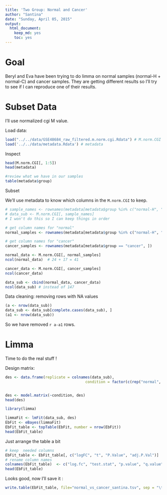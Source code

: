 ```yaml
---
title: 'Two Group: Normal and Cancer'
author: "Santina"
date: "Sunday, April 05, 2015"
output: 
  html_document:
    keep_md: yes
    toc: yes
---
```


# Goal 
Beryl and Eva have been trying to do limma on normal samples (normal-H + normal-C) and cancer samples. They are getting different results so I'll try to see if I can reproduce one of their results. 



# Subset Data 

I'll use normalized cgi M value. 

Load data: 
```r
load("../../data/GSE48684_raw_filtered.m.norm.cgi.Rdata") # M.norm.CGI
load('../../data/metadata.Rdata') # metadata
````

Inspect 
```r
head(M.norm.CGI[, 1:5])
head(metadata)

#review what we have in our samples 
table(metadata$group)
```


Subset 

We'll use metadata to know which columns in the `M.norm.CGI` to keep.
```r
# sample_names <- rownames(metadata[metadata$group %in% c("normal-H", "normal-C", "cancer"), ]) 
# data_sub <- M.norm.CGI[, sample_names]
# I won't do this so I can keep things in order 

# get column names for "normal"
normal_samples <- rownames(metadata[metadata$group %in% c("normal-H", "normal-C"), ])

# get column names for "cancer"
cancer_samples <- rownames(metadata[metadata$group == "cancer", ])

normal_data <- M.norm.CGI[, normal_samples]
ncol(normal_data)  # 24 + 17 = 41

cancer_data <- M.norm.CGI[, cancer_samples]
ncol(cancer_data)  

data_sub <- cbind(normal_data, cancer_data)
ncol(data_sub) # instead of 147
````

Data cleaning: removing rows with NA values 
```r
(a <- nrow(data_sub))
data_sub <- data_sub[complete.cases(data_sub), ]
(a1 <- nrow(data_sub))
```

So we have removed `r a-a1` rows.

# Limma 

Time to do the real stuff ! 

Design matrix: 
```r
des <- data.frame(replicate = colnames(data_sub), 
                                    condition = factor(c(rep("normal", 41), rep("cancer", 64)))) # we can do this because we know the colnames are in order 


des <- model.matrix(~condition, des)
head(des)
```


```r
library(limma)

limmaFit <- lmFit(data_sub, des)
EbFit <- eBayes(limmaFit)
EbFit_table <- topTable(EbFit, number = nrow(EbFit))
head(EbFit_table)
```


Just arrange the table a bit
```r
# keep  needed columns 
EbFit_table <- EbFit_table[, c("logFC", "t", "P.Value", "adj.P.Val")]
# rename column names 
colnames(EbFit_table)  <- c("log.fc", "test.stat", "p.value", "q.value")
head(EbFit_table)
```

Looks good, now I'll save it : 

```r
write.table(EbFit_table, file="normal_vs_cancer_santina.tsv", sep = "\t")
```



